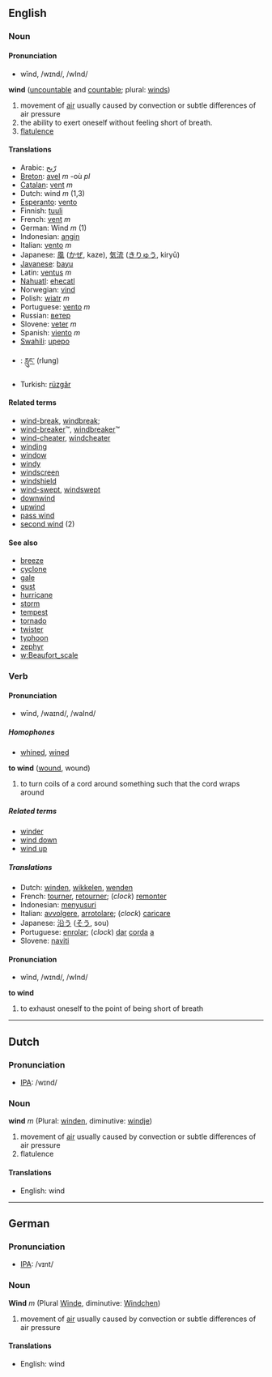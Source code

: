 ==English==
=== Noun ===
==== Pronunciation ====
*wĭnd, /wɪnd/, /wInd/

'''wind''' ([[uncountable]] and [[countable]]; plural: [[winds]])

# movement of [[air]] usually caused by convection or subtle differences of air pressure
# the ability to exert oneself without feeling short of breath.
#[[flatulence]]
<!-- need defs and examples to illustrate difference between uncountable and countable senses -->

==== Translations ====
*Arabic: [[رّيح]]
*[[Breton]]: [[avel]] ''m'' -où ''pl''
*[[Catalan]]: [[vent]] ''m''
*Dutch: wind ''m'' (1,3)
*[[Esperanto]]: [[vento]]
*Finnish: [[tuuli]]
*French: [[vent]] ''m''
*German: Wind ''m'' (1)
*Indonesian: [[angin]]
*Italian: [[vento]] ''m''
*Japanese: [[風]] ([[かぜ]], kaze), [[気流]] ([[きりゅう]], kiryū)
*[[Javanese]]: [[bayu]]
*Latin: [[ventus]] ''m''
*[[Nahuatl]]: [[ehecatl]]
*Norwegian: [[vind]]
*Polish: [[wiatr]] ''m''
*Portuguese: [[vento]] ''m''
*Russian: [[ветер]]
*Slovene: [[veter]] ''m''
*Spanish: [[viento]] ''m''
*[[Swahili]]: [[upepo]]
*{{bo}}: [[རླུང་]] (rlung)
*Turkish: [[rüzgâr]]
====Related terms====
*[[wind-break]], [[windbreak]];
*[[wind-breaker]]&trade;, [[windbreaker]]&trade;
*[[wind-cheater]], [[windcheater]]
*[[winding]]
*[[window]]
*[[windy]]
*[[windscreen]]
*[[windshield]]
*[[wind-swept]], [[windswept]]
*[[downwind]]
*[[upwind]]
*[[pass wind]]
*[[second wind]] (2)
====See also====
*[[breeze]]
*[[cyclone]]
*[[gale]]
*[[gust]]
*[[hurricane]]
*[[storm]]
*[[tempest]]
*[[tornado]]
*[[twister]]
*[[typhoon]]
*[[zephyr]]
*[[w:Beaufort_scale]]

=== Verb ===
==== Pronunciation ====
*wīnd, /waɪnd/, /waInd/
===== Homophones =====
*[[whined]], [[wined]]

'''to wind''' ([[wound]], wound)

# to turn coils of a cord around something such that the cord wraps around

===== Related terms =====
*[[winder]]
*[[wind down]]
*[[wind up]]

===== Translations =====
*Dutch: [[winden]], [[wikkelen]], [[wenden]]
*French: [[tourner]], [[retourner]]; (''clock'') [[remonter]]
*Indonesian: [[susur|menyusuri]]
*Italian: [[avvolgere]], [[arrotolare]]; (''clock'') [[caricare]]
*Japanese: [[沿う]] ([[そう]], sou)
*Portuguese: [[enrolar]]; (''clock'') [[dar]] [[corda]] [[a]]
*Slovene: [[naviti]]

==== Pronunciation ====
*wĭnd, /wɪnd/, /wInd/

<!-- transitive, reflexive, or both? -->
'''to wind'''

# to exhaust oneself to the point of being short of breath

----

==Dutch==
=== Pronunciation ===
*[[w:IPA|IPA]]: /wɪnd/

=== Noun ===
'''wind''' ''m'' (Plural: [[winden]], diminutive: [[windje]])

# movement of [[air]] usually caused by convection or subtle differences of air pressure
# flatulence

==== Translations ====
*English: wind

----

==German==
=== Pronunciation ===
*[[w:IPA|IPA]]: /vɪnt/

=== Noun ===
'''Wind''' ''m'' (Plural [[Winde]], diminutive: [[Windchen]])

# movement of [[air]] usually caused by convection or subtle differences of air pressure

==== Translations ====
*English: wind